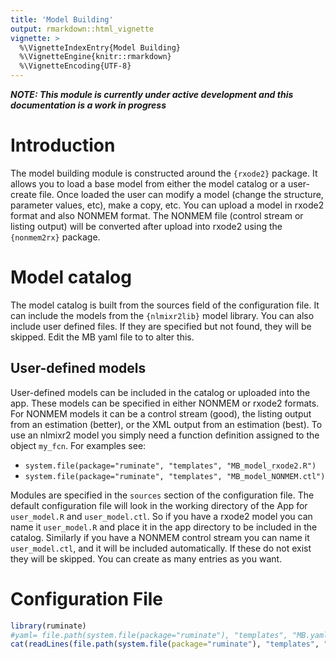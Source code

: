 ```yaml
---
title: 'Model Building'
output: rmarkdown::html_vignette
vignette: >
  %\VignetteIndexEntry{Model Building}
  %\VignetteEngine{knitr::rmarkdown}
  %\VignetteEncoding{UTF-8}
---
```


***NOTE: This module is currently under active development and this documentation is a work in progress***

# Introduction

The model building module is constructed around the `{rxode2}` package. It allows you to load a base model from either the model catalog or a user-create file. Once loaded the user can modify a model (change the structure, parameter values, etc), make a copy, etc. You can upload a model in rxode2 format and also NONMEM format. The NONMEM file (control stream or listing output) will be converted after upload into rxode2 using the `{nonmem2rx}` package. 

# Model catalog

The model catalog is built from the sources field of the configuration file. It can include the models from the `{nlmixr2lib}` model library. You can also include user defined files. If they are specified but not found, they will be skipped. Edit the MB yaml file to to alter this. 

## User-defined models

User-defined models can be included in the catalog or uploaded into the app. These models can be specified in either NONMEM or rxode2 formats. For NONMEM models it can be a control stream (good), the listing output from an estimation (better), or the XML output from an estimation (best). To use an nlmixr2 model you simply need a function definition assigned to the object `my_fcn`. For examples see:

- `system.file(package="ruminate", "templates", "MB_model_rxode2.R")`
- `system.file(package="ruminate", "templates", "MB_model_NONMEM.ctl")`

Modules are specified in the `sources` section of the configuration file. The default configuration file will look in the working directory of the App for `user_model.R` and `user_model.ctl`.  So if you have a rxode2 model you can name it `user_model.R` and place it in the app directory to be included in the catalog.  Similarly if you have a NONMEM control stream you can name it `user_model.ctl`, and it will be included automatically. If these do not exist they will be skipped. You can create as many entries as you want. 

# Configuration File

```r
library(ruminate)
#yaml= file.path(system.file(package="ruminate"), "templates", "MB.yaml")
cat(readLines(file.path(system.file(package="ruminate"), "templates", "MB.yaml")), sep="\n")
```

